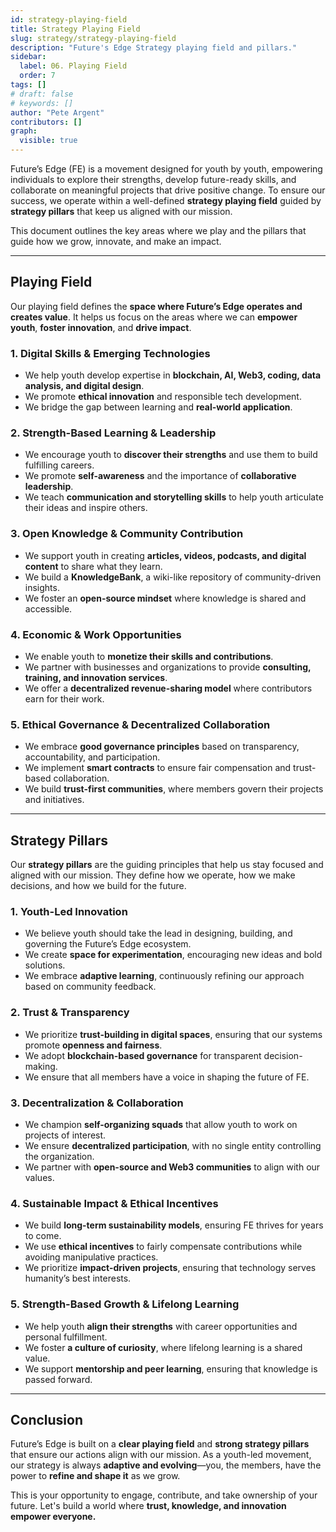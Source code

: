 ```yaml
---
id: strategy-playing-field
title: Strategy Playing Field
slug: strategy/strategy-playing-field
description: "Future's Edge Strategy playing field and pillars."
sidebar:
  label: 06. Playing Field
  order: 7
tags: []
# draft: false
# keywords: []
author: "Pete Argent"
contributors: []
graph:
  visible: true
---
```



Future’s Edge (FE) is a movement designed for youth by youth, empowering individuals to explore their strengths, develop future-ready skills, and collaborate on meaningful projects that drive positive change. To ensure our success, we operate within a well-defined **strategy playing field** guided by **strategy pillars** that keep us aligned with our mission.

This document outlines the key areas where we play and the pillars that guide how we grow, innovate, and make an impact.

---

## Playing Field

Our playing field defines the **space where Future’s Edge operates and creates value**. It helps us focus on the areas where we can **empower youth**, **foster innovation**, and **drive impact**.

### 1. Digital Skills & Emerging Technologies

- We help youth develop expertise in **blockchain, AI, Web3, coding, data analysis, and digital design**.
- We promote **ethical innovation** and responsible tech development.
- We bridge the gap between learning and **real-world application**.

### 2. Strength-Based Learning & Leadership

- We encourage youth to **discover their strengths** and use them to build fulfilling careers.
- We promote **self-awareness** and the importance of **collaborative leadership**.
- We teach **communication and storytelling skills** to help youth articulate their ideas and inspire others.

### 3. Open Knowledge & Community Contribution

- We support youth in creating **articles, videos, podcasts, and digital content** to share what they learn.
- We build a **KnowledgeBank**, a wiki-like repository of community-driven insights.
- We foster an **open-source mindset** where knowledge is shared and accessible.

### 4. Economic & Work Opportunities

- We enable youth to **monetize their skills and contributions**.
- We partner with businesses and organizations to provide **consulting, training, and innovation services**.
- We offer a **decentralized revenue-sharing model** where contributors earn for their work.

### 5. Ethical Governance & Decentralized Collaboration

- We embrace **good governance principles** based on transparency, accountability, and participation.
- We implement **smart contracts** to ensure fair compensation and trust-based collaboration.
- We build **trust-first communities**, where members govern their projects and initiatives.

---

## Strategy Pillars

Our **strategy pillars** are the guiding principles that help us stay focused and aligned with our mission. They define how we operate, how we make decisions, and how we build for the future.

### 1. Youth-Led Innovation

- We believe youth should take the lead in designing, building, and governing the Future’s Edge ecosystem.
- We create **space for experimentation**, encouraging new ideas and bold solutions.
- We embrace **adaptive learning**, continuously refining our approach based on community feedback.

### 2. Trust & Transparency

- We prioritize **trust-building in digital spaces**, ensuring that our systems promote **openness and fairness**.
- We adopt **blockchain-based governance** for transparent decision-making.
- We ensure that all members have a voice in shaping the future of FE.

### 3. Decentralization & Collaboration

- We champion **self-organizing squads** that allow youth to work on projects of interest.
- We ensure **decentralized participation**, with no single entity controlling the organization.
- We partner with **open-source and Web3 communities** to align with our values.

### 4. Sustainable Impact & Ethical Incentives

- We build **long-term sustainability models**, ensuring FE thrives for years to come.
- We use **ethical incentives** to fairly compensate contributions while avoiding manipulative practices.
- We prioritize **impact-driven projects**, ensuring that technology serves humanity’s best interests.

### 5. Strength-Based Growth & Lifelong Learning

- We help youth **align their strengths** with career opportunities and personal fulfillment.
- We foster **a culture of curiosity**, where lifelong learning is a shared value.
- We support **mentorship and peer learning**, ensuring that knowledge is passed forward.

---

## Conclusion

Future’s Edge is built on a **clear playing field** and **strong strategy pillars** that ensure our actions align with our mission. As a youth-led movement, our strategy is always **adaptive and evolving**—you, the members, have the power to **refine and shape it** as we grow.

This is your opportunity to engage, contribute, and take ownership of your future. Let's build a world where **trust, knowledge, and innovation empower everyone.**
